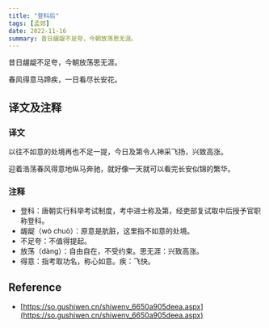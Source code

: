 ```yaml
---
title: "登科后"
tags: [孟郊]
date: 2022-11-16
summary: 昔日龌龊不足夸，今朝放荡思无涯。
---
```


昔日龌龊不足夸，今朝放荡思无涯。

春风得意马蹄疾，一日看尽长安花。

## 译文及注释

### 译文

以往不如意的处境再也不足一提，今日及第令人神采飞扬，兴致高涨。

迎着浩荡春风得意地纵马奔驰，就好像一天就可以看完长安似锦的繁华。

### 注释

- 登科：唐朝实行科举考试制度，考中进士称及第，经吏部复试取中后授予官职称登科。
- 龌龊（wò chuò）：原意是肮脏，这里指不如意的处境。
- 不足夸：不值得提起。
- 放荡（dàng）：自由自在，不受约束。思无涯：兴致高涨。
- 得意：指考取功名，称心如意。疾：飞快。

## Reference

- [https://so.gushiwen.cn/shiwenv_6650a905deea.aspx](https://so.gushiwen.cn/shiwenv_6650a905deea.aspx)